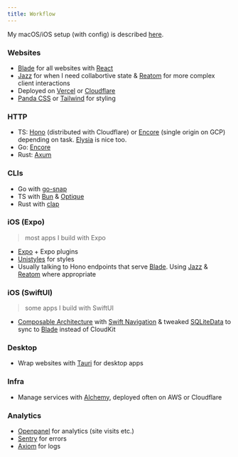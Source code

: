 ```yaml
---
title: Workflow
---
```


My macOS/iOS setup (with config) is described [here](/config).

### Websites

- [Blade](https://blade.im) for all websites with [React](https://react.dev)
- [Jazz](https://jazz.tools) for when I need collabortive state & [Reatom](https://v1000.reatom.dev) for more complex client interactions
- Deployed on [Vercel](https://vercel.com) or [Cloudflare](https://cloudflare.com)
- [Panda CSS](https://panda-css.com) or [Tailwind](https://tailwindcss.com) for styling

### HTTP

- TS: [Hono](https://hono.dev) (distributed with Cloudflare) or [Encore](https://encore.dev) (single origin on GCP) depending on task. [Elysia](https://elysiajs.com) is nice too.
- Go: [Encore](https://encore.dev)
- Rust: [Axum](https://github.com/tokio-rs/axum)

### CLIs

- Go with [go-snap](https://github.com/dzonerzy/go-snap)
- TS with [Bun](https://bun.sh) & [Optique](https://github.com/dahlia/optique)
- Rust with [clap](https://github.com/clap-rs/clap)

### iOS (Expo)

> most apps I build with Expo

- [Expo](https://expo.dev) + Expo plugins
- [Unistyles](https://unistyl.es) for styles
- Usually talking to Hono endpoints that serve [Blade](https://blade.im). Using [Jazz](https://jazz.tools) & [Reatom](https://v1000.reatom.dev) where appropriate

### iOS (SwiftUI)

> some apps I build with SwiftUI

- [Composable Architecture](https://github.com/pointfreeco/swift-composable-architecture) with [Swift Navigation](https://github.com/pointfreeco/swift-navigation) & tweaked [SQLiteData](https://github.com/pointfreeco/sqlite-data) to sync to [Blade](https://blade.im) instead of CloudKit

### Desktop

- Wrap websites with [Tauri](https://tauri.app) for desktop apps

### Infra

- Manage services with [Alchemy](https://alchemy.run), deployed often on AWS or Cloudflare

### Analytics

- [Openpanel](https://github.com/Openpanel-dev/openpanel) for analytics (site visits etc.)
- [Sentry](https://sentry.io) for errors
- [Axiom](https://axiom.co) for logs
